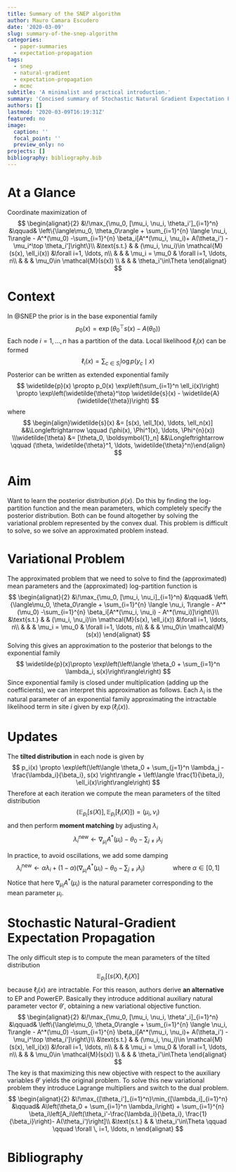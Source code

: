 ```yaml
---
title: Summary of the SNEP algorithm
author: Mauro Camara Escudero
date: '2020-03-09'
slug: summary-of-the-snep-algorithm
categories:
  - paper-summaries
  - expectation-propagation
tags:
  - snep
  - natural-gradient
  - expectation-propagation
  - mcmc
subtitle: 'A minimalist and practical introduction.'
summary: 'Concised summary of Stochastic Natural Gradient Expectation Propagation algorithm by Hasenclever et al.'
authors: []
lastmod: '2020-03-09T16:19:31Z'
featured: no
image:
  caption: ''
  focal_point: ''
  preview_only: no
projects: []
bibliography: bibliography.bib
---
```

\DeclareMathOperator*{\argmin}{arg\,min}
\newcommand{\vect}[1]{\boldsymbol{\mathbf{#1}}}
\newcommand{\vd}{\vect{d}}
\newcommand{\vtheta}{\vect{\theta}}
\newcommand{\nc}[2]{\newcommand{#1}{#2}}
\nc{\eval}{\biggr\rvert}

<!-- # The SNEP Algorithm in a Nutshell -->
# At a Glance
Coordinate maximization of 
$$
\begin{alignat}{2}
    &\!\max_{\mu_0, [\mu_i, \nu_i, \theta_i']_{i=1}^n}       &\qquad& \left\{\langle\mu_0, \theta_0\rangle + \sum_{i=1}^{n} \langle \nu_i, 1\rangle  - A^*(\mu_0) -\sum_{i=1}^{n} \beta_i[A^*(\mu_i, \nu_i)+ A(\theta_i') - \mu_i^\top \theta_i']\right\}\\
    &\text{s.t.} &      & (\mu_i, \nu_i)\in \mathcal{M}(s(x), \ell_i(x)) &\forall i=1, \ldots, n\\
    &            &      & \mu_i = \mu_0  & \forall i=1, \ldots, n\\
    &            &      & \mu_0\in \mathcal{M}(s(x)) \\
    &		 	 & 		& \theta_i'\in\Theta
\end{alignat}
$$

# Context
In @SNEP the prior is in the base exponential family
$$
p_0(x) = \exp(\theta_0^\top s(x) - A(\theta_0))
$$
Each node $i=1, \ldots, n$ has a partition of the data. Local likelihood $\ell_i(x)$ can be formed
$$
\ell_i(x) =\sum_{c\in S_i} \log p(y_c \mid x)
$$
Posterior can be written as extended exponential family
$$
\widetilde{p}(x) \propto p_0(x) \exp\left(\sum_{i=1}^n \ell_i(x)\right) \propto \exp\left(\widetilde{\theta}^\top \widetilde{s}(x) - \widetilde{A}(\widetilde{\theta})\right)
$$
where
$$
\begin{align}\widetilde{s}(x) &= [s(x), \ell_1(x), \ldots, \ell_n(x)]  &&\Longleftrightarrow \qquad (\phi(x), \Phi^1(x), \ldots, \Phi^{n}(x)) \\\widetilde{\theta} &= [\theta_0, \boldsymbol{1}_n] &&\Longleftrightarrow \qquad (\theta, \widetilde{\theta}^1, \ldots, \widetilde{\theta}^n)\end{align}
$$

# Aim
Want to learn the posterior distribution $\widetilde{p}(x)$. Do this by finding the log-partition function and the mean parameters, which completely specify the posterior distribution. Both can be found altogether by solving the variational problem represented by the convex dual. This problem is difficult to solve, so we solve an approximated problem instead.

# Variational Problem
The approximated problem that we need to solve to find the (approximated) mean parameters and the (approximated) log-partition function is
$$
\begin{alignat}{2}
    &\!\max_{\mu_0, [\mu_i, \nu_i]_{i=1}^n}       &\qquad& \left\{\langle\mu_0, \theta_0\rangle + \sum_{i=1}^{n} \langle \nu_i, 1\rangle  - A^*(\mu_0) -\sum_{i=1}^{n} \beta_i[A^*(\mu_i, \nu_i) - A^*(\mu_i)]\right\}\\
    &\text{s.t.} &      & (\mu_i, \nu_i)\in \mathcal{M}(s(x), \ell_i(x)) &\forall i=1, \ldots, n\\
    &            &      & \mu_i = \mu_0  & \forall i=1, \ldots, n\\
    &            &      & \mu_0\in \mathcal{M}(s(x))
\end{alignat}
$$
Solving this gives an approximation to the posterior that belongs to the exponential family
$$
\widetilde{p}(x)\propto \exp\left(\left\langle \theta_0 + \sum_{i=1}^n \lambda_i, s(x)\right\rangle\right)
$$
Since exponential family is closed under multiplication (adding up the coefficients), we can interpret this approximation as follows. Each $\lambda_i$ is the natural parameter of an exponential family approximating the intractable likelihood term in site $i$ given by $\exp(\ell_i(x))$.

# Updates
The **tilted distribution** in each node is given by
$$
p_i(x) \propto \exp\left(\left\langle \theta_0 + \sum_{j=1}^n \lambda_j - \frac{\lambda_i}{\beta_i}, s(x) \right\rangle + \left\langle \frac{1}{\beta_i}, \ell_i(x)\right\rangle\right)
$$
Therefore at each iteration we compute the mean parameters of the tilted distribution
$$
\left(\mathbb{E}_{p_i}[s(X)], \mathbb{E}_{p_i}[\ell_i(X)]\right)  = (\mu_i, \nu_i)
$$
and then perform **moment matching** by adjusting $\lambda_i$
$$
\lambda_i^{\text{new}} \longleftarrow \nabla_{\mu_i} A^*(\mu_i) - \theta_0 - \sum_{j\neq i} \lambda_j
$$

In practice, to avoid oscillations, we add some damping
$$
\lambda_i^{\text{new}} \longleftarrow \alpha \lambda_i + (1-\alpha)\left(\nabla_{\mu_i} A^*(\mu_i) - \theta_0 - \sum_{j\neq i} \lambda_j\right) \qquad\qquad \text{where } \alpha\in[0, 1]
$$
Notice that here $\nabla_{\mu_i} A^*(\mu_i)$ is the natural parameter corresponding to the mean parameter $\mu_i$.

# Stochastic Natural-Gradient Expectation Propagation
The only difficult step is to compute the mean parameters of the tilted distribution
$$
\mathbb{E}_{p_i}\left[(s(X), \ell_i(X)\right]
$$
because $\ell_i(x)$ are intractable. For this reason, authors derive **an alternative** to EP and PowerEP. Basically they introduce additional auxiliary natural parameter vector $\theta'$, obtaining a new variational objective function. 
$$
\begin{alignat}{2}
    &\!\max_{\mu_0, [\mu_i, \nu_i, \theta'_i]_{i=1}^n}       &\qquad& \left\{\langle\mu_0, \theta_0\rangle + \sum_{i=1}^{n} \langle \nu_i, 1\rangle  - A^*(\mu_0) -\sum_{i=1}^{n} \beta_i[A^*(\mu_i, \nu_i)+ A(\theta_i') - \mu_i^\top \theta_i']\right\}\\
    &\text{s.t.} &      & (\mu_i, \nu_i)\in \mathcal{M}(s(x), \ell_i(x)) &\forall i=1, \ldots, n\\
    &            &      & \mu_i = \mu_0  & \forall i=1, \ldots, n\\
    &            &      & \mu_0\in \mathcal{M}(s(x)) \\
    &		 	 & 		& \theta_i'\in\Theta
\end{alignat}
$$
The key is that maximizing this new objective with respect to the auxiliary variables $\theta'$ yields the original problem. To solve this new variational problem they introduce Lagrange multipliers and switch to the dual problem.
$$
\begin{alignat}{2}
    &\!\max_{[\theta_i']_{i=1}^n}\min_{[\lambda_i]_{i=1}^n}   &\qquad& A\left(\theta_0 + \sum_{i=1}^n \lambda_i\right) + \sum_{i=1}^{n} \beta_i\left[A_i\left(\theta_i'-\frac{\lambda_i}{\beta_i}, \frac{1}{\beta_i}\right)- A(\theta_i')\right]\\
    &\text{s.t.} &   	& \theta_i'\in\Theta \qquad \qquad \forall \, i=1, \ldots, n
\end{alignat}
$$



<!-- # Introduction -->
<!-- Computation of posterior in Bayesian model is intractable. Approximate schemes include -->

<!-- - Variational Inference [@ExpFamVarInf] -->
<!-- - Markov Chain Monte Carlo [@MCMCPractice] -->
<!-- - Sequential Monte Carlo [@SMCPractice] -->

<!-- SNEP builds on top of the Expectation Propagation method developed by @PosteriorSamplingMomentSharing, because the latter method was found to perform poorly on complex models such as Bayesian Deep Neural Networks. -->

<!-- >need to add diagram of algorithm -->

<!-- # Problem Set-up and Background -->
<!-- ### Prior, Likelihood and Posterior -->
<!-- **Prior** is in the base exponential family -->
<!-- $$ -->
<!-- p_0(x) = \exp(\theta_0^\top s(x) - A(\theta_0)) -->
<!-- $$ -->
<!-- And on each node $i=1, \ldots, n$ there is a **log likelihood term** -->
<!-- $$ -->
<!-- \ell_i(x) =\sum_{c\in S_i} \log p(y_c \mid x) -->
<!-- $$ -->
<!-- Then the **posterior** can be written as part of the _extended exponential family_  -->
<!-- $$ -->
<!-- \widetilde{p}(x) \propto p_0(x) \exp\left(\sum_{i=1}^n \ell_i(x)\right) \propto \exp\left(\widetilde{\theta}^\top \widetilde{s}(x) - \widetilde{A}(\widetilde{\theta})\right) -->
<!-- $$ -->
<!-- where -->
<!-- $$ -->
<!-- \begin{align}\widetilde{s}(x) &= [s(x), \ell_1(x), \ldots, \ell_n(x)]  &&\Longleftrightarrow \qquad (\phi(x), \Phi^1(x), \ldots, \Phi^{n}(x)) \\\widetilde{\theta} &= [\theta_0, \boldsymbol{1}_n] &&\Longleftrightarrow \qquad (\theta, \widetilde{\theta}^1, \ldots, \widetilde{\theta}^n)\end{align} -->
<!-- $$ -->

<!-- ### Extended and Augmented Variational Problem -->
<!-- The _extended_ variational problem to be solved is -->
<!-- $$ -->
<!-- \max_{\widetilde{\mu}\in\widetilde{\mathcal{M}}} \widetilde{\theta}^\top \widetilde{\mu} - \widetilde{A}^*(\widetilde{\mu}) -->
<!-- $$ -->
<!-- This can be **relaxed** by  -->

<!-- - optimizing over an _outer bound_ of $\widetilde{\mathcal{M}}$ and  -->
<!-- - approximating $-\widetilde{A}^*(\widetilde{\mu})$ with a _term-by-term approximation_  -->

<!-- Leading to the following **optimization problem** -->
<!-- $$ -->
<!-- \begin{alignat}{2} -->
<!--     &\!\max_{\mu_0, [\mu_i, \nu_i]_{i=1}^n}       &\qquad& \left\{\langle\mu_0, \theta_0\rangle + \sum_{i=1}^{n} \langle \nu_i, 1\rangle  - A^*(\mu_0) -\sum_{i=1}^{n} \beta_i[A^*(\mu_i, \nu_i) - A^*(\mu_i)]\right\}\\ -->
<!--     &\text{s.t.} &      & (\mu_i, \nu_i)\in \mathcal{M}(s(x), \ell_i(x)) &\forall i=1, \ldots, n\\ -->
<!--     &            &      & \mu_i = \mu_0  & \forall i=1, \ldots, n\\ -->
<!--     &            &      & \mu_0\in \mathcal{M}(s(x)) -->
<!-- \end{alignat} -->
<!-- $$ -->

<!-- ### Solving the Optimization Problem -->

<!-- This is solved by forming the **Lagrangian** for the equality conditions -->
<!-- $$ -->
<!-- L = \langle\mu_0, \theta_0\rangle + \sum_{i=1}^{n} \langle \nu_i, 1\rangle  - A^*(\mu_0) -\sum_{i=1}^{n} \beta_i[A^*(\mu_i, \nu_i) - A^*(\mu_i)] - \sum_{i=1}^n\langle\lambda_i, \mu_i-\mu_0\rangle -->
<!-- $$ -->
<!-- find its derivatives and setting them to zero. -->
<!-- $$ -->
<!-- \begin{align} -->
<!-- 	\nabla_{\mu_0}L  -->
<!-- 	&= \theta_0-\nabla_{\mu_0}A^*(\mu_0) + \sum_{i=1}^n \lambda_i  -->
<!-- 	&&\implies  \nabla_{\mu_0} A^*(\mu_0)  -->
<!-- 	=&&& \theta_0 + \sum_{i=1}^n \lambda_i \\ -->
<!-- 	\nabla_{\lambda_j} L  -->
<!-- 	&= \mu_0 - \mu_j  -->
<!-- 	&&\implies \mu_j  -->
<!-- 	=&&& \mu_0 \\ -->
<!-- 	\nabla_{\mu_j} L  -->
<!-- 	&= -\beta_j\nabla_{\mu_j}A^*(\mu_j, \nu_j) + \beta_j \nabla_{\mu_j}A^*(\mu_j) - \lambda_j  -->
<!-- 	&&\implies \nabla_{\mu_j} A^*(\mu_j, \nu_j)  -->
<!-- 	=&&& \theta_0  + \sum_{i=1}^n \lambda_i - \frac{\lambda_j}{\beta_j} \\ -->
<!-- 	\nabla_{\nu_j} L  -->
<!-- 	&= 1 - \beta_j\nabla_{\nu_j}A^*(\mu_j, \nu_j)  -->
<!-- 	&&\implies \nabla_{\nu_j} A^*(\mu_j, \nu_j)  -->
<!-- 	=&&& \frac{1}{\beta_j} -->
<!-- \end{align} -->
<!-- $$ -->

<!-- ### Interpreting the Solutions -->

<!-- **Posterior** can be approximated by -->
<!-- $$ -->
<!-- \widetilde{p}(x)\propto \exp\left(\left\langle \theta_0 + \sum_{i=1}^n \lambda_i, s(x)\right\rangle\right) -->
<!-- $$ -->
<!-- Basically each $\lambda_i$ is the natural parameter of an exponential family approximating the intractable likelihood term in site $i$ given by $\exp(\ell_i(x))$.  -->
<!-- The **tilted** distribution at site $i$ corresponds to the $(s(x), \ell_i(x))$-Exponential Family and thus is given by -->
<!-- $$ -->
<!-- \begin{align} -->
<!-- p_i(x) &\propto \exp\left(\left\langle \left[\theta_0 + \sum_{j=1}^n \lambda_j - \frac{\lambda_i}{\beta_i}, \frac{1}{\beta_i}\right] , [s(x), \ell_i(x)]\right\rangle\right) \\ -->
<!-- & \propto \exp\left(\left\langle \theta_0 + \sum_{j=1}^n \lambda_j - \frac{\lambda_i}{\beta_i}, s(x) \right\rangle + \left\langle \frac{1}{\beta_i}, \ell_i(x)\right\rangle\right) -->
<!-- \end{align} -->
<!-- $$ -->


<!-- # Mathematical Background -->
<!-- ### Natural Gradient Descent -->
<!-- - **Fisher Information Matrix**: Measures the curvature of $\ell(\theta\mid x)$. Often used as replacement of $H_{\ell(\theta\mid x)}$ in second order optimization methods. -->
<!--   - **Variance** of the score (gradient of log-likelihood) $F = \mathbb{E}_{\mathcal{L}(\theta\mid x)}\left[\nabla_\theta\ell(\theta\mid x)\,\nabla_\theta\ell(\theta\mid x)^\top\right]$ -->
<!--   - Negative expected **Hessian** for the log-likelihood $F = -\mathbb{E}_{\mathcal{L}(\theta\mid x)}\left[H_{\ell(\theta\mid x)}\right]$ -->
<!--   - Hessian (with respect to $\theta'$) of the **KL divergence** between $\mathcal{L}(\theta\mid x)$ and $\mathcal{L}(\theta'\mid x)$ evaluated at $\theta' = \theta$. -->
<!--   $$ -->
<!--   F = \nabla_{\theta'}\text{KL}(\mathcal{L}(\theta\mid x) \parallel \mathcal{L}(\theta'\mid x)\eval_{\theta' = \theta} -->
<!--   $$ -->
<!-- - **Steepest Descent**: Steepest direction minimizing $-\ell(\theta\mid x)$ is the solution of an optimization problem depending on the norm $\parallel \vd \parallel$. Different norms dive different solutions -->
<!-- $$ -->
<!-- \vd^* = \arg \min_{\vd\,:\, \parallel \vd \parallel = 1} -\nabla_\theta \ell(\theta \mid x)^\top \vd -->
<!-- $$ -->

<!-- - **Natural Gradient**: Use KL-divergence as a "metric" in the distribution space. Although asymmetric, as $\vd$ goes to zero, KL approximately symmetric. Steepest descent direction  $\vd^* = -F^{-1}\nabla_\theta \ell(\theta\mid x)$ is the solution of -->
<!-- $$ -->
<!-- \vd^* = \arg\min_{\vd \,:\, \text{KL}(\mathcal{L}(\theta) \parallel \mathcal{L}(\theta')) = c} -\nabla_\theta \ell(\theta \mid x)^\top \vd -->
<!-- $$ -->




# Bibliography
